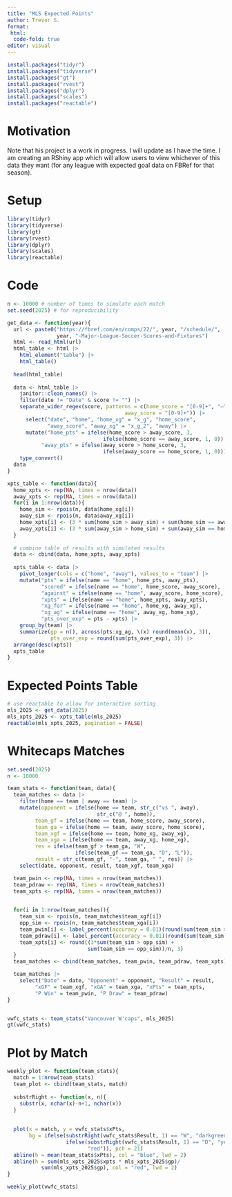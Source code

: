 ```yaml
---
title: "MLS Expected Points"
author: Trevor S.
format: 
 html:  
  code-fold: true
editor: visual
---
```


```r
install.packages("tidyr")
install.packages("tidyverse")
install.packages("gt")
install.packages("rvest")
install.packages("dplyr")
install.packages("scales")
install.packages("reactable")
```

# Motivation

Note that his project is a work in progress. I will update as I have the time. I am creating an RShiny app which will allow users to view whichever of this data they want (for any league with expected goal data on FBRef for that season).

# Setup

```r
library(tidyr)
library(tidyverse)
library(gt)
library(rvest)
library(dplyr)
library(scales)
library(reactable)
```

# Code

```r
n <- 10000 # number of times to simulate each match
set.seed(2025) # for reproducibility

get_data <- function(year){
  url <- paste0("https://fbref.com/en/comps/22/", year, "/schedule/",
                year, "-Major-League-Soccer-Scores-and-Fixtures")
  html <- read_html(url)
  html_table <- html |> 
    html_element("table") |> 
    html_table() 
  
  head(html_table)
  
  data <- html_table |> 
    janitor::clean_names() |> 
    filter(date != "Date" & score != "") |>
    separate_wider_regex(score, patterns = c(home_score = "[0-9]+", "–", 
                                      away_score = "[0-9]+")) |>
      select("date", "home", "home_xg" = "x_g", "home_score", 
             "away_score", "away_xg" = "x_g_2", "away") |> 
      mutate("home_pts" = ifelse(home_score > away_score, 3, 
                               ifelse(home_score == away_score, 1, 0)), 
           "away_pts" = ifelse(away_score > home_score, 3, 
                               ifelse(away_score == home_score, 1, 0))) |>
    type_convert()
  data
}

xpts_table <- function(data){
  home_xpts <- rep(NA, times = nrow(data))
  away_xpts <- rep(NA, times = nrow(data))
  for(i in 1:nrow(data)){
    home_sim <- rpois(n, data$home_xg[i])
    away_sim <- rpois(n, data$away_xg[i])
    home_xpts[i] <- (3 * sum(home_sim > away_sim) + sum(home_sim == away_sim))/n
    away_xpts[i] <- (3 * sum(away_sim > home_sim) + sum(away_sim == home_sim))/n
  }
  
  # combine table of results with simulated results
  data <- cbind(data, home_xpts, away_xpts) 
  
  xpts_table <- data |>
    pivot_longer(cols = c("home", "away"), values_to = "team") |> 
    mutate("pts" = ifelse(name == "home", home_pts, away_pts),
           "scored" = ifelse(name == "home", home_score, away_score), 
           "against" = ifelse(name == "home", away_score, home_score), 
           "xpts" = ifelse(name == "home", home_xpts, away_xpts), 
           "xg_for" = ifelse(name == "home", home_xg, away_xg), 
           "xg_ag" = ifelse(name == "home", away_xg, home_xg),
           "pts_over_exp" = pts - xpts) |>
    group_by(team) |> 
    summarize(gp = n(), across(pts:xg_ag, \(x) round(mean(x), 3)), 
              pts_over_exp = round(sum(pts_over_exp), 3)) |> 
  arrange(desc(xpts))
  xpts_table
}
```

# Expected Points Table

```r
# use reactable to allow for interactive sorting
mls_2025 <- get_data(2025)
mls_xpts_2025 <- xpts_table(mls_2025)
reactable(mls_xpts_2025, pagination = FALSE)
```

# Whitecaps Matches

```r
set.seed(2025)
n <- 10000

team_stats <- function(team, data){
  team_matches <- data |> 
    filter(home == team | away == team) |> 
    mutate(opponent = ifelse(home == team, str_c("vs ", away), 
                             str_c("@ ", home)), 
         team_gf = ifelse(home == team, home_score, away_score),
         team_ga = ifelse(home == team, away_score, home_score),
         team_xgf = ifelse(home == team, home_xg, away_xg),
         team_xga = ifelse(home == team, away_xg, home_xg),
         res = ifelse(team_gf > team_ga, "W", 
                      ifelse(team_gf == team_ga, "D", "L")), 
         result = str_c(team_gf, "-", team_ga, " ", res)) |> 
    select(date, opponent, result, team_xgf, team_xga)

  team_pwin <- rep(NA, times = nrow(team_matches))
  team_pdraw <- rep(NA, times = nrow(team_matches))
  team_xpts <- rep(NA, times = nrow(team_matches))
  

  for(i in 1:nrow(team_matches)){
    team_sim <- rpois(n, team_matches$team_xgf[i])
    opp_sim <- rpois(n, team_matches$team_xga[i])
    team_pwin[i] <- label_percent(accuracy = 0.01)(round(sum(team_sim > opp_sim) / n, 4))
    team_pdraw[i] <- label_percent(accuracy = 0.01)(round(sum(team_sim == opp_sim) / n, 4))
    team_xpts[i] <- round((3*sum(team_sim > opp_sim) + 
                          sum(team_sim == opp_sim))/n, 3)
  }
  team_matches <- cbind(team_matches, team_pwin, team_pdraw, team_xpts)

  team_matches |> 
    select("Date" = date, "Opponent" = opponent, "Result" = result, 
         "xGF" = team_xgf, "xGA" = team_xga, "xPts" = team_xpts, 
         "P Win" = team_pwin, "P Draw" = team_pdraw) 
}


vwfc_stats <- team_stats("Vancouver W'caps", mls_2025)
gt(vwfc_stats)
```

# Plot by Match

```r
weekly_plot <- function(team_stats){
  match = 1:nrow(team_stats)
  team_plot <- cbind(team_stats, match)
  
  substrRight <- function(x, n){
    substr(x, nchar(x)-n+1, nchar(x))
  }
  
  
  plot(x = match, y = vwfc_stats$xPts, 
       bg = ifelse(substrRight(vwfc_stats$Result, 1) == "W", "darkgreen", 
                   ifelse(substrRight(vwfc_stats$Result, 1) == "D", "yellow", 
                          "red")), pch = 21)
  abline(h = mean(team_stats$xPts), col = "blue", lwd = 2)
  abline(h = sum(mls_xpts_2025$xpts * mls_xpts_2025$gp)/
           sum(mls_xpts_2025$gp), col = "red", lwd = 2) 
}

weekly_plot(vwfc_stats)
```
